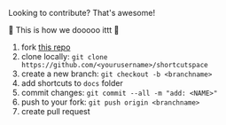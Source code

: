 Looking to contribute? That's awesome!

🎵 This is how we dooooo ittt 🎵

1. fork [this repo](https://github.com/TGIFelix/shortcutspace)
2. clone locally: `git clone https://github.com/<yourusername>/shortcutspace`
3. create a new branch: `git checkout -b <branchname>`
3. add shortcuts to `docs` folder
4. commit changes: `git commit --all -m "add: <NAME>"`
5. push to your fork: `git push origin <branchname>`
6. create pull request

